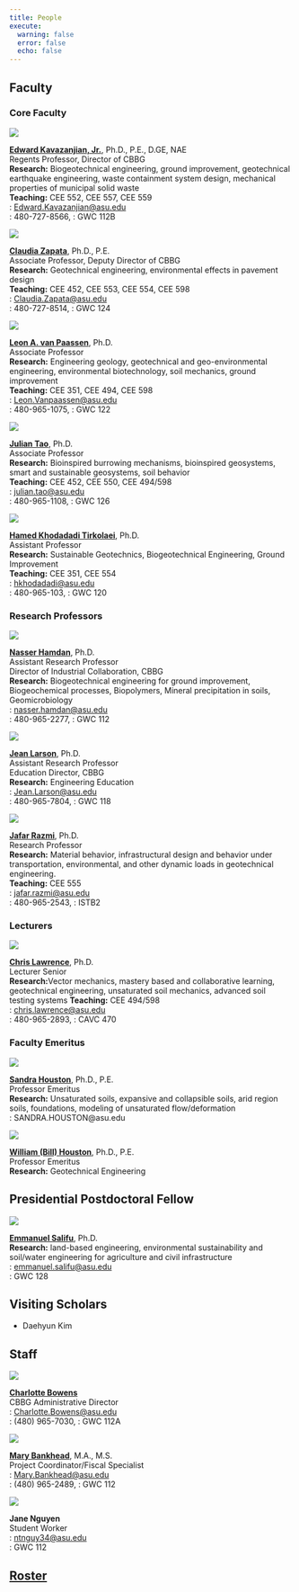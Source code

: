 ```yaml
---
title: People
execute:
  warning: false
  error: false
  echo: false
---
```


## Faculty

### Core Faculty

::: {layout="[[30, 70]]"}

![](./img/Ed.jpg)

**[Edward Kavazanjian, Jr.](https://isearch.asu.edu/profile/742158)**, Ph.D., P.E., D.GE, NAE\
Regents Professor, Director of CBBG\
**Research:** Biogeotechnical engineering, ground improvement, geotechnical earthquake engineering, waste containment system design, mechanical properties of municipal solid waste\
**Teaching:** CEE 552, CEE 557, CEE 559\
<i class="bi bi-envelope-fill"></i>: <Edward.Kavazanjian@asu.edu>\
<i class="bi bi-telephone-fill"></i>: 480-727-8566, <i class="bi bi-geo-alt-fill"></i>: GWC 112B
:::

::: {layout="[[30, 70]]"}

![](./img/Claudia.jpg)

**[Claudia Zapata](https://isearch.asu.edu/profile/27053)**, Ph.D., P.E.\
Associate Professor, Deputy Director of CBBG\
**Research:** Geotechnical engineering, environmental effects in pavement design\
**Teaching:** CEE 452, CEE 553, CEE 554, CEE 598\
<i class="bi bi-envelope-fill"></i>: <Claudia.Zapata@asu.edu>\
<i class="bi bi-telephone-fill"></i>: 480-727-8514, <i class="bi bi-geo-alt-fill"></i>: GWC 124
:::

::: {layout="[[30, 70]]"}

![](./img/Leon.jpg)

**[Leon A. van Paassen](https://isearch.asu.edu/profile/3002885)**, Ph.D.\
Associate Professor\
**Research:** Engineering geology, geotechnical and geo-environmental engineering, environmental biotechnology, soil mechanics, ground improvement\
**Teaching:** CEE 351, CEE 494, CEE 598\
<i class="bi bi-envelope-fill"></i>: <Leon.Vanpaassen@asu.edu>\
<i class="bi bi-telephone-fill"></i>: 480-965-1075, <i class="bi bi-geo-alt-fill"></i>: GWC 122
:::

::: {layout="[[30, 70]]"}

![](./img/Julian.jpg)

**[Julian Tao](https://isearch.asu.edu/profile/3333500)**, Ph.D.\
Associate Professor\
**Research:** Bioinspired burrowing mechanisms, bioinspired geosystems, smart and sustainable geosystems, soil behavior\
**Teaching:** CEE 452, CEE 550, CEE 494/598\
<i class="bi bi-envelope-fill"></i>: <julian.tao@asu.edu>\
<i class="bi bi-telephone-fill"></i>: 480-965-1108, <i class="bi bi-geo-alt-fill"></i>: GWC 126
:::

::: {layout="[[30, 70]]"}

![](./img/Hamed.png)

**[Hamed Khodadadi Tirkolaei](https://isearch.asu.edu/profile/2623100)**, Ph.D.\
Assistant Professor\
**Research:** Sustainable Geotechnics, Biogeotechnical Engineering, Ground Improvement\
**Teaching:** CEE 351, CEE 554\
<i class="bi bi-envelope-fill"></i>: <hkhodadadi@asu.edu>\
<i class="bi bi-telephone-fill"></i>: 480-965-103, <i class="bi bi-geo-alt-fill"></i>: GWC 120
:::


### Research Professors

::: {layout="[[30, 70]]"}

![](./img/Nasser.jpg)

**[Nasser Hamdan](https://isearch.asu.edu/profile/9649)**, Ph.D.\
Assistant Research Professor\
Director of Industrial Collaboration, CBBG\
**Research:** Biogeotechnical engineering for ground improvement, Biogeochemical processes, Biopolymers, Mineral precipitation in soils, Geomicrobiology\
<i class="bi bi-envelope-fill"></i>: <nasser.hamdan@asu.edu>\
<i class="bi bi-telephone-fill"></i>: 480-965-2277, <i class="bi bi-geo-alt-fill"></i>: GWC 112
:::

::: {layout="[[30, 70]]"}

![](./img/Jean.jpg)

**[Jean Larson](https://isearch.asu.edu/profile/287853)**, Ph.D.\
Assistant Research Professor\
Education Director, CBBG\
**Research:** Engineering Education\
<i class="bi bi-envelope-fill"></i>: <Jean.Larson@asu.edu>\
<i class="bi bi-telephone-fill"></i>: 480-965-7804, <i class="bi bi-geo-alt-fill"></i>: GWC 118
:::

::: {layout="[[30, 70]]"}

![](./img/Jafar.png)

**[Jafar Razmi](https://isearch.asu.edu/profile/3497830)**, Ph.D.\
Research Professor\
**Research:** Material behavior, infrastructural design and behavior under transportation, environmental, and other dynamic loads in geotechnical engineering.\
**Teaching:** CEE 555\
<i class="bi bi-envelope-fill"></i>: <jafar.razmi@asu.edu>\
<i class="bi bi-telephone-fill"></i>: 480-965-2543, <i class="bi bi-geo-alt-fill"></i>: ISTB2
:::

### Lecturers

::: {layout="[[30, 70]]"}

![](./img/Chris.jpg)

**[Chris Lawrence](https://isearch.asu.edu/profile/20845)**, Ph.D.\
Lecturer Senior\
**Research:**Vector mechanics, mastery based and collaborative learning, geotechnical engineering, unsaturated soil mechanics, advanced soil testing systems
**Teaching:** CEE 494/598\
<i class="bi bi-envelope-fill"></i>: <chris.lawrence@asu.edu>\
<i class="bi bi-telephone-fill"></i>: 480-965-2893, <i class="bi bi-geo-alt-fill"></i>: CAVC 470
:::


### Faculty Emeritus

::: {layout="[[30, 70]]"}

![](./img/Sandra.jpg)

**[Sandra Houston](https://isearch.asu.edu/profile/91749)**, Ph.D., P.E.\
Professor Emeritus\
**Research:** Unsaturated soils, expansive and collapsible soils, arid region soils, foundations, modeling of unsaturated flow/deformation\
<i class="bi bi-envelope-fill"></i>: SANDRA.HOUSTON@asu.edu
:::

::: {layout="[[30, 70]]"}

![](./img/sundevil.png)

**[William (Bill) Houston](https://isearch.asu.edu/profile/108929)**, Ph.D., P.E.\
Professor Emeritus\
**Research:** Geotechnical Engineering
:::

## Presidential Postdoctoral Fellow

::: {layout="[30, 70]"}

![](./img/Emmanuel.jpg) 

**[Emmanuel Salifu](https://www.emmanuelsalifu.com/)**, Ph.D.\
**Research:** land-based engineering, environmental sustainability and soil/water engineering for agriculture and civil infrastructure\
<i class="bi bi-envelope-fill"></i>: <emmanuel.salifu@asu.edu>\
<i class="bi bi-geo-alt-fill"></i>: GWC 128
:::

## Visiting Scholars
   * Daehyun Kim 

## Staff

::: {layout="[[30, 70]]"}
![](./img/Charlotte.png)

**[Charlotte Bowens](https://isearch.asu.edu/profile/3648363)**\
CBBG Administrative Director\
<i class="bi bi-envelope-fill"></i>: <Charlotte.Bowens@asu.edu>  
<i class="bi bi-telephone-fill"></i>: (480) 965-7030, <i class="bi bi-geo-alt-fill"></i>: GWC 112A
:::

::: {layout="[[30, 70]]"}

![](./img/Mary.jpeg)

**[Mary Bankhead](https://isearch.asu.edu/profile/1170350)**, M.A., M.S.\
Project Coordinator/Fiscal Specialist\
<i class="bi bi-envelope-fill"></i>: <Mary.Bankhead@asu.edu>  
<i class="bi bi-telephone-fill"></i>: (480) 965-2489, <i class="bi bi-geo-alt-fill"></i>: GWC 112
:::

::: {layout="[[30, 70]]"}

![](./img/sundevil.png)

**Jane Nguyen**\
Student Worker\
<i class="bi bi-envelope-fill"></i>: <ntnguy34@asu.edu>  
<i class="bi bi-geo-alt-fill"></i>: GWC 112
:::
## [Roster](roster.qmd)

